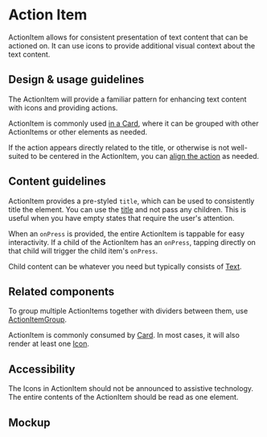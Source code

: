 
<Meta title="Components/Layouts and Structure/ActionItem" />

# Action Item

ActionItem allows for consistent presentation of text content that can be
actioned on. It can use icons to provide additional visual context about the
text content.

## Design & usage guidelines

The ActionItem will provide a familiar pattern for enhancing text content with
icons and providing actions.

ActionItem is commonly used
[in a Card](../?path=/story/components-layouts-and-structure-actionitem-mobile--in-a-card),
where it can be grouped with other ActionItems or other elements as needed.

If the action appears directly related to the title, or otherwise is not
well-suited to be centered in the ActionItem, you can
[align the action](../?path=/story/components-layouts-and-structure-actionitem-mobile--action-alignment)
as needed.

## Content guidelines

ActionItem provides a pre-styled `title`, which can be used to consistently
title the element. You can use the
[title](../?path=/story/components-layouts-and-structure-actionitem-mobile--title-only)
and not pass any children. This is useful when you have empty states that
require the user's attention.

When an `onPress` is provided, the entire ActionItem is tappable for easy
interactivity. If a child of the ActionItem has an `onPress`, tapping directly
on that child will trigger the child item's `onPress`.

Child content can be whatever you need but typically consists of
[Text](../?path=/docs/components-text-and-typography-text--docs).

## Related components

To group multiple ActionItems together with dividers between them, use
[ActionItemGroup](../?path=/docs/components-layouts-and-structure-actionitemgroup--docs).

ActionItem is commonly consumed by
[Card](../?path=/docs/components-layouts-and-structure-card--docs). In most
cases, it will also render at least one
[Icon](../?path=/docs/components-images-and-icons-icon--docs).

## Accessibility

The Icons in ActionItem should not be announced to assistive technology. The
entire contents of the ActionItem should be read as one element.

## Mockup

<Figma
  collapsable
  url="https://www.figma.com/file/avvgu5SkbBvS8lGVePBsqO/%F0%9F%92%99-Product%2FMobile?node-id=41947%3A224683"
/>
